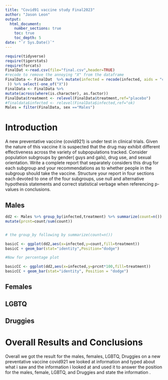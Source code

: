 ```yaml
---
title: "Covid91 vaccine study Final2023"
author: "Jason Leon"
output: 
  html_document:
    number_sections: true
    toc: true
    toc_depth: 5
date: "`r Sys.Date()`" 
---
```


```r
require(tidyverse)
require(tigerstats)
require(forcats)
FinalDat <-read.csv(file="final.csv",header=TRUE)
#recode to remove the annoying "X" from the dataframe
FinalData <- FinalDat  %>% mutate(infected = recode(infected, aids = "covid", none = "ok"
 )) %>% select(-one_of("X"))
FinalData <- FinalData %>%
mutate(across(where(is.character), as.factor))
FinalData$treatment <- relevel(FinalData$treatment,ref="placebo")
#finaldata$infected <- relevel(FinalData$infected,ref="ok)
Males = filter(FinalData, sex =="Males")
```

# Introduction

A new  preventative vaccine (covid921) is under test in clinical trials. Given the nature of this vaccine it is suspected that the drug may exhibit different effectiveness across the variety of subpopulations tracked. Consider population subgroups by gender( guys and gals), drug use, and sexual orientation. Write a complete report that separately considers this drug for each subgroup and your recommendations as to whether people in the subgroup should take the vaccine. Structure your report in four sections each devoted to one of the four subgroups, use null and alternative hypothesis statements and correct statistical verbage when referencing p-values in conclusions.

## Males
```r
dd2 <- Males %>% group_by(infected,treatment) %>% summarize(count=n()) %>%
mutate(prcnt=count/sum(count))


# the group_by following by summarize(count=n())

basicC <- ggplot(dd2,aes(x=infected,y=count,fill=treatment))
basicC + geom_bar(stat="identity",Position="dodge")

#Now for percentage plot

basicCC <- ggplot(dd2,aes(x=infected,y=prcnt*100,fill=treatment))
basicCC + geom_bar(stat="identity", Position = "dodge")
```



## Females


## LGBTQ



## Druggies


# Overall Results and Conclusions
Overall we got the result for the males, females, LGBTQ, Druggies on a new preventative vaccine covid921 we looked at information and typed about what i saw and the information i looked at and used it to answer the position for the males, female, LGBTQ, and Druggies and state the information .
